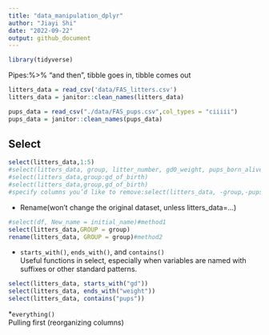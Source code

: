 ```yaml
---
title: "data_manipulation_dplyr"
author: "Jiayi Shi"
date: "2022-09-22"
output: github_document
---
```

```r
library(tidyverse)
```
Pipes:%>% "and then", tibble goes in, tibble comes out
```r
litters_data = read_csv('data/FAS_litters.csv')
litters_data = janitor::clean_names(litters_data)

pups_data = read_csv("./data/FAS_pups.csv",col_types = "ciiiii")
pups_data = janitor::clean_names(pups_data)
```

## Select
```r
select(litters_data,1:5)
#select(litters_data, group, litter_number, gd0_weight, pups_born_alive)
#select(litters_data,group:gd_of_birth)
#select(litters_data,group,gd_of_birth)
#specify columns you’d like to remove:select(litters_data, -group,-pups_survive) 
```

* Rename(won't change the original dataset, unless litters_data=...)
```r
#select(df, New_name = initial_name)#method1
select(litters_data,GROUP = group)
rename(litters_data, GROUP = group)#method2
```

* `starts_with()`, `ends_with()`, and `contains()`    
Useful functions in select, especially when variables are named with suffixes or other standard patterns.
```r
select(litters_data, starts_with("gd"))
select(litters_data, ends_with("weight"))
select(litters_data, contains("pups"))
```

*`everything()`   
Pulling first (reorganizing columns)
